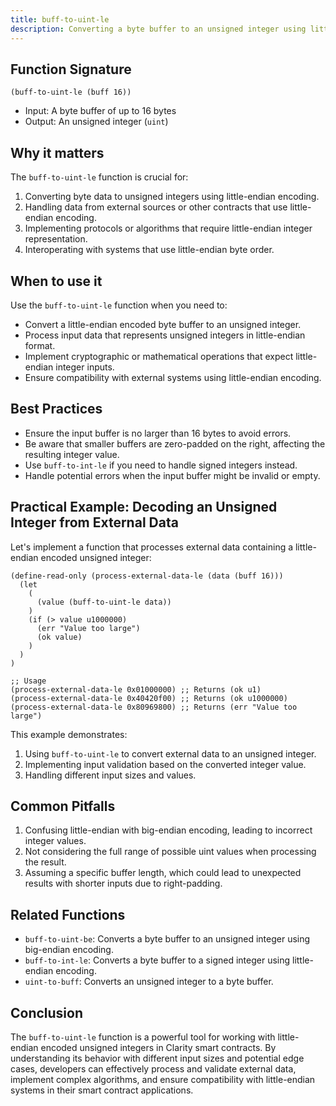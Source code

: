 ```yaml
---
title: buff-to-uint-le
description: Converting a byte buffer to an unsigned integer using little-endian encoding in Clarity smart contracts.
---
```


## Function Signature

```clarity
(buff-to-uint-le (buff 16))
```

- Input: A byte buffer of up to 16 bytes
- Output: An unsigned integer (`uint`)

## Why it matters

The `buff-to-uint-le` function is crucial for:

1. Converting byte data to unsigned integers using little-endian encoding.
2. Handling data from external sources or other contracts that use little-endian encoding.
3. Implementing protocols or algorithms that require little-endian integer representation.
4. Interoperating with systems that use little-endian byte order.

## When to use it

Use the `buff-to-uint-le` function when you need to:

- Convert a little-endian encoded byte buffer to an unsigned integer.
- Process input data that represents unsigned integers in little-endian format.
- Implement cryptographic or mathematical operations that expect little-endian integer inputs.
- Ensure compatibility with external systems using little-endian encoding.

## Best Practices

- Ensure the input buffer is no larger than 16 bytes to avoid errors.
- Be aware that smaller buffers are zero-padded on the right, affecting the resulting integer value.
- Use `buff-to-int-le` if you need to handle signed integers instead.
- Handle potential errors when the input buffer might be invalid or empty.

## Practical Example: Decoding an Unsigned Integer from External Data

Let's implement a function that processes external data containing a little-endian encoded unsigned integer:

```clarity
(define-read-only (process-external-data-le (data (buff 16)))
  (let
    (
      (value (buff-to-uint-le data))
    )
    (if (> value u1000000)
      (err "Value too large")
      (ok value)
    )
  )
)

;; Usage
(process-external-data-le 0x01000000) ;; Returns (ok u1)
(process-external-data-le 0x40420f00) ;; Returns (ok u1000000)
(process-external-data-le 0x80969800) ;; Returns (err "Value too large")
```

This example demonstrates:
1. Using `buff-to-uint-le` to convert external data to an unsigned integer.
2. Implementing input validation based on the converted integer value.
3. Handling different input sizes and values.

## Common Pitfalls

1. Confusing little-endian with big-endian encoding, leading to incorrect integer values.
2. Not considering the full range of possible uint values when processing the result.
3. Assuming a specific buffer length, which could lead to unexpected results with shorter inputs due to right-padding.

## Related Functions

- `buff-to-uint-be`: Converts a byte buffer to an unsigned integer using big-endian encoding.
- `buff-to-int-le`: Converts a byte buffer to a signed integer using little-endian encoding.
- `uint-to-buff`: Converts an unsigned integer to a byte buffer.

## Conclusion

The `buff-to-uint-le` function is a powerful tool for working with little-endian encoded unsigned integers in Clarity smart contracts. By understanding its behavior with different input sizes and potential edge cases, developers can effectively process and validate external data, implement complex algorithms, and ensure compatibility with little-endian systems in their smart contract applications.
